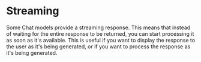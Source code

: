 # Streaming

Some Chat models provide a streaming response. This means that instead of waiting for the entire response to be returned, you can start processing it as soon as it's available. This is useful if you want to display the response to the user as it's being generated, or if you want to process the response as it's being generated.


<StreamingChatModel/>
